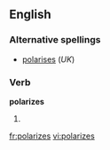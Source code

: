 ==English==

===Alternative spellings===
*[[polarises]] (''UK'')

===Verb===
'''polarizes'''

# {{third-person singular of|[[polarize]]}}

[[fr:polarizes]]
[[vi:polarizes]]